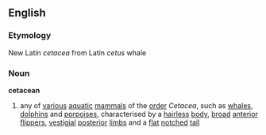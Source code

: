 ==English==
===Etymology===
New Latin ''cetacea'' from Latin ''cetus'' whale
===Noun===
'''cetacean'''
# any of [[various]] [[aquatic]] [[mammal]]s of the [[order]] ''Cetacea'', such as [[whale]]s, [[dolphin]]s and [[porpoise]]s, characterised by a [[hairless]] [[body]], [[broad]] [[anterior]] [[flipper]]s, [[vestigial]] [[posterior]] [[limb]]s and a [[flat]] [[notch]]ed [[tail]]